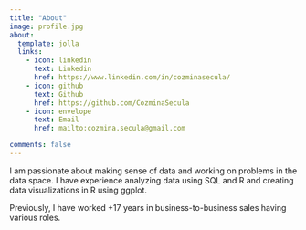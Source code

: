 ```yaml
---
title: "About"
image: profile.jpg
about:
  template: jolla
  links: 
    - icon: linkedin
      text: Linkedin
      href: https://www.linkedin.com/in/cozminasecula/
    - icon: github
      text: Github
      href: https://github.com/CozminaSecula
    - icon: envelope
      text: Email
      href: mailto:cozmina.secula@gmail.com

comments: false
---
```


I am passionate about making sense of data and working on problems in the data space. I have experience analyzing data using SQL and R and creating data visualizations in R using ggplot.

Previously, I have worked +17 years in business-to-business sales having various roles.
